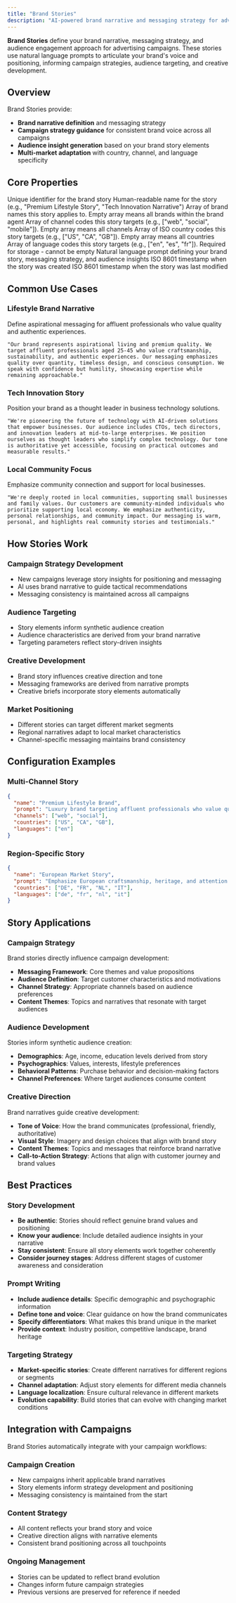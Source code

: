 ```yaml
---
title: "Brand Stories"
description: "AI-powered brand narrative and messaging strategy for advertising campaigns"
---
```


**Brand Stories** define your brand narrative, messaging strategy, and audience engagement approach for advertising campaigns. These stories use natural language prompts to articulate your brand's voice and positioning, informing campaign strategies, audience targeting, and creative development.

## Overview

Brand Stories provide:
- **Brand narrative definition** and messaging strategy
- **Campaign strategy guidance** for consistent brand voice across all campaigns
- **Audience insight generation** based on your brand story elements
- **Multi-market adaptation** with country, channel, and language specificity

## Core Properties

<ResponseField name="id" type="string" required>
  Unique identifier for the brand story
</ResponseField>

<ResponseField name="name" type="string" required>
  Human-readable name for the story (e.g., "Premium Lifestyle Story", "Tech Innovation Narrative")
</ResponseField>

<ResponseField name="brands" type="string[]" required>
  Array of brand names this story applies to. Empty array means all brands within the brand agent
</ResponseField>

<ResponseField name="channels" type="string[]" required>
  Array of channel codes this story targets (e.g., ["web", "social", "mobile"]). Empty array means all channels
</ResponseField>

<ResponseField name="countries" type="string[]" required>
  Array of ISO country codes this story targets (e.g., ["US", "CA", "GB"]). Empty array means all countries
</ResponseField>

<ResponseField name="languages" type="string[]" required>
  Array of language codes this story targets (e.g., ["en", "es", "fr"]). Required for storage - cannot be empty
</ResponseField>

<ResponseField name="prompt" type="string" required>
  Natural language prompt defining your brand story, messaging strategy, and audience insights
</ResponseField>

<ResponseField name="createdAt" type="datetime" required>
  ISO 8601 timestamp when the story was created
</ResponseField>

<ResponseField name="updatedAt" type="datetime" required>
  ISO 8601 timestamp when the story was last modified
</ResponseField>

## Common Use Cases

### Lifestyle Brand Narrative
Define aspirational messaging for affluent professionals who value quality and authentic experiences.

```
"Our brand represents aspirational living and premium quality. We target affluent professionals aged 25-45 who value craftsmanship, sustainability, and authentic experiences. Our messaging emphasizes quality over quantity, timeless design, and conscious consumption. We speak with confidence but humility, showcasing expertise while remaining approachable."
```

### Tech Innovation Story
Position your brand as a thought leader in business technology solutions.

```
"We're pioneering the future of technology with AI-driven solutions that empower businesses. Our audience includes CTOs, tech directors, and innovation leaders at mid-to-large enterprises. We position ourselves as thought leaders who simplify complex technology. Our tone is authoritative yet accessible, focusing on practical outcomes and measurable results."
```

### Local Community Focus
Emphasize community connection and support for local businesses.

```
"We're deeply rooted in local communities, supporting small businesses and family values. Our customers are community-minded individuals who prioritize supporting local economy. We emphasize authenticity, personal relationships, and community impact. Our messaging is warm, personal, and highlights real community stories and testimonials."
```

## How Stories Work

### Campaign Strategy Development
- New campaigns leverage story insights for positioning and messaging
- AI uses brand narrative to guide tactical recommendations
- Messaging consistency is maintained across all campaigns

### Audience Targeting
- Story elements inform synthetic audience creation
- Audience characteristics are derived from your brand narrative
- Targeting parameters reflect story-driven insights

### Creative Development
- Brand story influences creative direction and tone
- Messaging frameworks are derived from narrative prompts
- Creative briefs incorporate story elements automatically

### Market Positioning
- Different stories can target different market segments
- Regional narratives adapt to local market characteristics
- Channel-specific messaging maintains brand consistency

## Configuration Examples

### Multi-Channel Story
```json
{
  "name": "Premium Lifestyle Brand",
  "prompt": "Luxury brand targeting affluent professionals who value quality and craftsmanship. Emphasize timeless design, sustainability, and authentic experiences. Tone should be confident yet approachable.",
  "channels": ["web", "social"],
  "countries": ["US", "CA", "GB"],
  "languages": ["en"]
}
```

### Region-Specific Story
```json
{
  "name": "European Market Story",
  "prompt": "Emphasize European craftsmanship, heritage, and attention to detail. Target quality-conscious consumers who appreciate traditional methods and sustainable practices.",
  "countries": ["DE", "FR", "NL", "IT"],
  "languages": ["de", "fr", "nl", "it"]
}
```

## Story Applications

### Campaign Strategy
Brand stories directly influence campaign development:
- **Messaging Framework**: Core themes and value propositions
- **Audience Definition**: Target customer characteristics and motivations  
- **Channel Strategy**: Appropriate channels based on audience preferences
- **Content Themes**: Topics and narratives that resonate with target audiences

### Audience Development
Stories inform synthetic audience creation:
- **Demographics**: Age, income, education levels derived from story
- **Psychographics**: Values, interests, lifestyle preferences
- **Behavioral Patterns**: Purchase behavior and decision-making factors
- **Channel Preferences**: Where target audiences consume content

### Creative Direction
Brand narratives guide creative development:
- **Tone of Voice**: How the brand communicates (professional, friendly, authoritative)
- **Visual Style**: Imagery and design choices that align with brand story
- **Content Themes**: Topics and messages that reinforce brand narrative
- **Call-to-Action Strategy**: Actions that align with customer journey and brand values

## Best Practices

### Story Development
- **Be authentic**: Stories should reflect genuine brand values and positioning
- **Know your audience**: Include detailed audience insights in your narrative
- **Stay consistent**: Ensure all story elements work together coherently
- **Consider journey stages**: Address different stages of customer awareness and consideration

### Prompt Writing
- **Include audience details**: Specific demographic and psychographic information
- **Define tone and voice**: Clear guidance on how the brand communicates
- **Specify differentiators**: What makes this brand unique in the market
- **Provide context**: Industry position, competitive landscape, brand heritage

### Targeting Strategy
- **Market-specific stories**: Create different narratives for different regions or segments
- **Channel adaptation**: Adjust story elements for different media channels
- **Language localization**: Ensure cultural relevance in different markets
- **Evolution capability**: Build stories that can evolve with changing market conditions

## Integration with Campaigns

Brand Stories automatically integrate with your campaign workflows:

### Campaign Creation
- New campaigns inherit applicable brand narratives
- Story elements inform strategy development and positioning
- Messaging consistency is maintained from the start

### Content Strategy
- All content reflects your brand story and voice
- Creative direction aligns with narrative elements
- Consistent brand positioning across all touchpoints

### Ongoing Management
- Stories can be updated to reflect brand evolution
- Changes inform future campaign strategies
- Previous versions are preserved for reference if needed